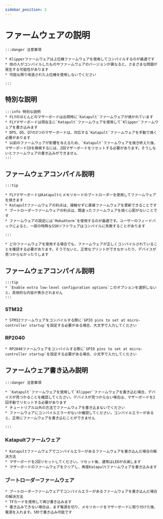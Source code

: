 ```yaml
---
sidebar_position: 2
---
```





# ファームウェアの説明

    :::danger 注意事項

    * Klipperファームウェアは上位機ファームウェアを使用してコンパイルするのが最適です
    * 他の人がコンパイルしたものやファームウェアのバージョンが異なると、さまざまな問題が発生する可能性があります
    * 可能な限り改造された上位機を使用しないでください

    :::

## 特別な説明

    :::info 特別な説明
    * FLYのほとんどのマザーボードは出荷時に`Katapult`ファームウェアが焼かれています
    * FLYマザーボードは現在主に`Katapult`ファームウェアを使用して`Klipper`ファームウェアを書き込みます
    * DP5、D5、D7の3つのマザーボードは、対応する`Katapult`ファームウェアを手動で焼く必要があります
    * 以前のファームウェアが影響を与えるため、`Katapult`ファームウェアを焼き終えた後、マザーボードIDを検索するには、2回マザーボードをリセットする必要があります。そうしないとファームウェアの書き込みができません
    :::

## ファームウェアコンパイル説明

    :::tip

    * FLYマザーボードはKatapultとメモリカードのブートローダーを使用してファームウェアを焼きます
    * Katapultファームウェアの利点は、接触せずに直接ファームウェアを更新できることです
    * ブートローダーファームウェアの利点は、間違ったファームウェアを焼く心配がないことです
    * ファームウェアの設定には`MobaXterm`を使用するのが最適です。ユーザーのフィードバックによると、一部の特殊なSSHソフトウェアはコンパイルに失敗することがあります
    
    :::

    * どのファームウェアを使用する場合でも、ファームウェアが正しくコンパイルされていることを確認する必要があります。そうでないと、正常なプリントができなかったり、デバイスが見つからなかったりします

## ファームウェアコンパイル説明

    :::tip
    * `Enable extra low-level configuration options`このオプションを選択しないと、具体的な内容が表示されません
    :::

### STM32

    * STM32ファームウェアをコンパイルする際に`GPIO pins to set at micro-controller startup`を設定する必要がある場合、大文字で入力してください

### RP2040

    * RP2040ファームウェアをコンパイルする際に`GPIO pins to set at micro-controller startup`を設定する必要がある場合、小文字で入力してください

## ファームウェア書き込み説明

    :::danger 注意事項

    * `Katapult`ファームウェアを使用して`Klipper`ファームウェアを書き込む場合、デバイスが見つかることを確認してください。デバイスが見つからない場合は、マザーボードを2回手動でリセットする必要があります
    * チュートリアル以外の方法でファームウェアを書き込まないでください
    * ファームウェアにコンパイルエラーがないか確認してください。コンパイルエラーがあると、正常にファームウェアを書き込むことができません

    :::

### Katapultファームウェア

    * Katapultファームウェアでコンパイルエラーがあるファームウェアを書き込んだ場合の解決方法
    * マザーボードを2回リセットしてください。リセット後、通常はLEDが点滅します
    * マザーボードのファームウェアをクリアし、再度Katapultファームウェアを書き込みます

### ブートローダーファームウェア

    * ブートローダーファームウェアでコンパイルエラーがあるファームウェアを書き込んだ場合の解決方法
    * TFカードを使用して再び書き込みます
    * 書き込みできない場合は、まず電源を切り、メモリカードをマザーボードに取り付けた後、電源を入れます。5秒で書き込み可能です

